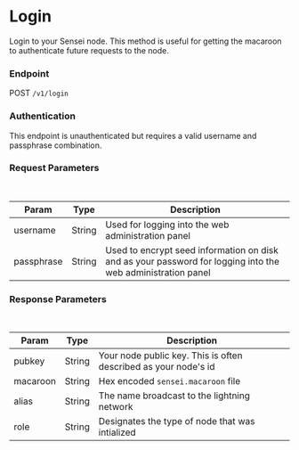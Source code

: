 # Login

Login to your Sensei node.  This method is useful for getting the macaroon to authenticate future requests to the node.

### Endpoint

POST `/v1/login`

### Authentication

This endpoint is unauthenticated but requires a valid username and passphrase combination.

### Request Parameters

<br/>

| Param | Type | Description |
| ----- | ---- | ----------- |
| username | String | Used for logging into the web administration panel |
| passphrase | String | Used to encrypt seed information on disk and as your password for logging into the web administration panel |

### Response Parameters

<br />

| Param | Type | Description |
| ----- | ---- | ----------- |
| pubkey | String | Your node public key.  This is often described as your node's id |
| macaroon | String | Hex encoded `sensei.macaroon` file |
| alias | String | The name broadcast to the lightning network |
| role | String | Designates the type of node that was intialized |

